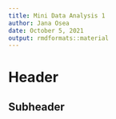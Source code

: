```yaml
---
title: Mini Data Analysis 1
author: Jana Osea
date: October 5, 2021
output: rmdformats::material
---
```


# Header

## Subheader